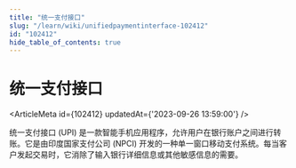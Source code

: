 ```yaml
---
title: "统一支付接口"
slug: "/learn/wiki/unifiedpaymentinterface-102412"
id: "102412"
hide_table_of_contents: true
---
```



# 统一支付接口

<ArticleMeta id={102412} updatedAt={'2023-09-26 13:59:00'} />
<div className='border-solid border-b border-t-0 my-4 border-[var(--ifm-color-gray-300)]' />

统一支付接口 (UPI) 是一款智能手机应用程序，允许用户在银行账户之间进行转账。它是由印度国家支付公司 (NPCI) 开发的一种单一窗口移动支付系统。每当客户发起交易时，它消除了输入银行详细信息或其他敏感信息的需要。
